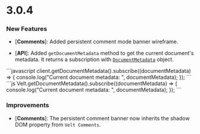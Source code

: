 # 3.0.4

### New Features

- [**Comments**]: Added persistent comment mode banner wireframe.

- [**API**]: Added `getDocumentMetadata` method to get the current document's metadata. It returns a subscription with [`DocumentMetadata`](/api-reference/models/DocumentMetadata) object.

<Tabs>
<Tab title="React / Next.js">
```javascript
client.getDocumentMetadata().subscribe((documentMetadata) => {
    console.log("Current document metadata: ", documentMetadata);
});
```
</Tab>
<Tab title="Other Frameworks">
  ```js
  Velt.getDocumentMetadata().subscribe((documentMetadata) => {
    console.log("Current document metadata: ", documentMetadata);
  });
  ```
  </Tab>
</Tabs> 

### Improvements
- [**Comments**]: The persistent comment banner now inherits the shadow DOM property from `Velt Comments`.
